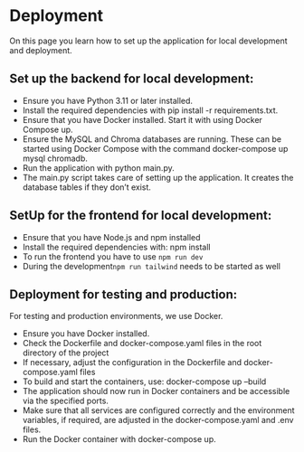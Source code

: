 # Deployment

On this page you learn how to set up the application for local development and deployment.

## Set up the backend for local development:

* Ensure you have Python 3.11 or later installed.
* Install the required dependencies with pip install -r requirements.txt.
* Ensure that you have Docker installed. Start it with using Docker Compose up.
* Ensure the MySQL and Chroma databases are running. These can be started using Docker Compose with the command docker-compose up mysql chromadb.
* Run the application with python main.py.
* The main.py script takes care of setting up the application. It creates the database tables if they don't exist.

## SetUp for the frontend for local development: 

* Ensure that you have Node.js and npm installed
* Install the required dependencies with: npm install
* To run the frontend you have to use  `npm run dev`
* During the development`npm run tailwind` needs to be started as well

## Deployment for testing and production:

For testing and production environments, we use Docker.

* Ensure you have Docker installed.
* Check the Dockerfile and docker-compose.yaml files in the root directory of the project
* If necessary, adjust the configuration in the Dockerfile and docker-compose.yaml files
* To build and start the containers, use: docker-compose up --build
* The application should now run in Docker containers and be accessible via the specified ports.
* Make sure that all services are configured correctly and the environment variables, if required, are adjusted in the docker-compose.yaml and .env files.
* Run the Docker container with docker-compose up.






